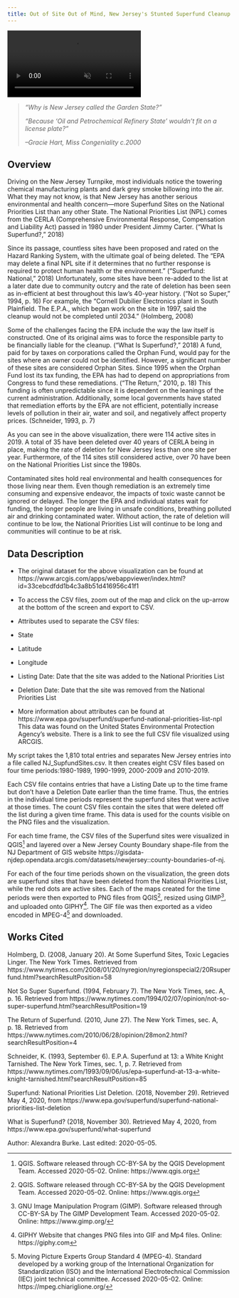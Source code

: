```yaml
---
title: Out of Site Out of Mind, New Jersey's Stunted Superfund Cleanup
---
```


<!-- VIDEO ON LOOP: see styles.css for formatting -->
<div class="video-wrapper">
  <video id="burkevideo" controls preload="true" autoplay loop muted>
    <source src="https://drdavis.space/teaching/ds/sdd/media/2020/05/NewJerseyNationalPrioritiesList.mp4" type="video/mp4" >
  </video>
</div>


> *"Why is New Jersey called the Garden State?"*
>
> *"Because 'Oil and Petrochemical Refinery State' wouldn't fit on a license plate?"*
>
> *--Gracie Hart, Miss Congeniality c.2000*

## Overview

Driving on the New Jersey Turnpike, most individuals notice the towering chemical manufacturing plants and dark grey smoke billowing into the air.
What they may not know, is that New Jersey has another serious environmental and health concern---more Superfund Sites on the National Priorities List than any other State.
The National Priorities List (NPL) comes from the CERLA (Comprehensive Environmental Response, Compensation and Liability Act) passed in 1980 under President Jimmy Carter. ("What Is Superfund?," 2018)

Since its passage, countless sites have been proposed and rated on the Hazard Ranking System, with the ultimate goal of being deleted.
The "EPA may delete a final NPL site if it determines that no further response is required to protect human health or the environment." ("Superfund: National," 2018)
Unfortunately, some sites have been re-added to the list at a later date due to community outcry and the rate of deletion has been seen as in-efficient at best throughout this law's 40-year history. ("Not so Super," 1994, p. 16)
For example, the "Cornell Dubilier Electronics plant in South Plainfield. The E.P.A., which began work on the site in 1997, said the cleanup would not be completed until 2034." (Holmberg, 2008)

Some of the challenges facing the EPA include the way the law itself is constructed.
One of its original aims was to force the responsible party to be financially liable for the cleanup. ("What Is Superfund?," 2018)
A fund, paid for by taxes on corporations called the Orphan Fund, would pay for the sites where an owner could not be identified.
However, a significant number of these sites are considered Orphan Sites.
Since 1995 when the Orphan Fund lost its tax funding, the EPA has had to depend on appropriations from Congress to fund these remediations. ("The Return," 2010, p. 18)
This funding is often unpredictable since it is dependent on the leanings of the current administration.
Additionally, some local governments have stated that remediation efforts by the EPA are not efficient, potentially increase levels of pollution in their air, water and soil, and negatively affect property prices. (Schneider, 1993, p. 7)

As you can see in the above visualization, there were 114 active sites in 2019.
A total of 35 have been deleted over 40 years of CERLA being in place, making the rate of deletion for New Jersey less than one site per year.
Furthermore, of the 114 sites still considered active, over 70 have been on the National Priorities List since the 1980s.

Contaminated sites hold real environmental and health consequences for those living near them.
Even though remediation is an extremely time consuming and expensive endeavor, the impacts of toxic waste cannot be ignored or delayed.
The longer the EPA and individual states wait for funding, the longer people are living in unsafe conditions, breathing polluted air and drinking contaminated water.
Without action, the rate of deletion will continue to be low, the National Priorities List will continue to be long and communities will continue to be at risk.


## Data Description

* The original dataset for the above visualization can be found
at https://www.arcgis.com/apps/webappviewer/index.html?id=33cebcdfdd1b4c3a8b51d416956c41f1

* To access the CSV files, zoom out of the map and click on
the up-arrow at the bottom of the screen and export to CSV.

* Attributes used to separate the CSV files:
- State
- Latitude
- Longitude
- Listing Date: Date that the site was added to the National Priorities List
- Deletion Date: Date that the site was removed from the National Priorities List

* More information about attributes can be
found at https://www.epa.gov/superfund/superfund-national-priorities-list-npl
This data was found on the United States Environmental Protection Agency's website.
There is a link to see the full CSV file visualized using ARCGIS.

My script takes the 1,810 total entries and separates New Jersey entries into a file called NJ_SupfundSites.csv.
It then creates eight CSV files based on four time periods:1980-1989, 1990-1999, 2000-2009 and 2010-2019.

Each CSV file contains entries that have a Listing Date up to the time frame but don't have a Deletion Date earlier than the time frame.
Thus, the entries in the individual time periods represent the superfund sites that were active
at those times.
The count CSV files contain the sites that were deleted off the list during a given time frame.
This data is used for the counts visible on the PNG files and the visualization.

For each time frame, the CSV files of the Superfund sites were visualized in QGIS[^qgis] and layered over a New Jersey County Boundary shape-file from the NJ Department of GIS website https://gisdata-njdep.opendata.arcgis.com/datasets/newjersey::county-boundaries-of-nj.

For each of the four time periods shown on the visualization, the green dots are superfund sites that have been deleted from the National Priorities List, while the red dots are active sites.
Each of the maps created for the time periods were then exported to PNG files from QGIS[^qgis], resized using GIMP[^gimp], and uploaded onto GIPHY[^giphy].
The GIF file was then exported as a video encoded in MPEG-4[^mpeg4] and downloaded.


## Works Cited

Holmberg, D. (2008, January 20). At Some Superfund Sites, Toxic Legacies Linger. The New York Times.
Retrieved from https://www.nytimes.com/2008/01/20/nyregion/nyregionspecial2/20Rsuperfund.html?searchResultPosition=58

Not So Super Superfund. (1994, February 7). The New York Times, sec. A, p. 16.
Retrieved from https://www.nytimes.com/1994/02/07/opinion/not-so-super-superfund.html?searchResultPosition=19

The Return of Superfund. (2010, June 27). The New York Times, sec. A, p. 18.
Retrieved from https://www.nytimes.com/2010/06/28/opinion/28mon2.html?searchResultPosition=4

Schneider, K. (1993, September 6). E.P.A. Superfund at 13: a White Knight Tarnished. The New York Times, sec. 1, p. 7.
Retrieved from https://www.nytimes.com/1993/09/06/us/epa-superfund-at-13-a-white-knight-tarnished.html?searchResultPosition=85

Superfund: National Priorities List Deletion. (2018, November 29).
Retrieved May 4, 2020, from https://www.epa.gov/superfund/superfund-national-priorities-list-deletion

What is Superfund? (2018, November 30).
Retrieved May 4, 2020, from https://www.epa.gov/superfund/what-superfund

<div class="credit-line">
Author: Alexandra Burke.
Last edited: 2020-05-05.
</div>

[^gimp]: GNU Image Manipulation Program (GIMP). Software released through CC-BY-SA by The GIMP Development Team. Accessed 2020-05-02. Online: https://www.gimp.org/
[^giphy]: GIPHY Website that changes PNG files into GIF and Mp4 files. Online: https://giphy.com
[^mpeg4]: Moving Picture Experts Group Standard 4 (MPEG-4). Standard developed by a working group of the International Organization for Standardization (ISO) and the International Electrotechnical Commission (IEC) joint technical committee. Accessed 2020-05-02. Online: https://mpeg.chiariglione.org/
[^png]: Portable Network Graphics (PNG). Copyright 1995--2019 Greg Roelofs. Accessed 2020-05-02. Online: http://www.libpng.org/pub/png/
[^python]: Python. Copyright (C) 2001--2019. Python Software Foundation. Accessed 2020-05-04. Online: https://www.python.org/
[^qgis]: QGIS. Software released through CC-BY-SA by the QGIS Development Team. Accessed 2020-05-02. Online: https://www.qgis.org
